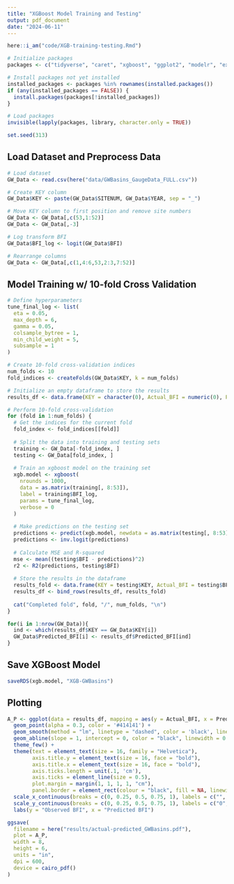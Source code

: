 ```yaml
---
title: "XGBoost Model Training and Testing"
output: pdf_document
date: "2024-06-11"
---
```


```r
here::i_am("code/XGB-training-testing.Rmd")

# Initialize packages
packages <- c("tidyverse", "caret", "xgboost", "ggplot2", "modelr", "extrafont", "ggthemes", "boot", "here")

# Install packages not yet installed
installed_packages <- packages %in% rownames(installed.packages())
if (any(installed_packages == FALSE)) {
  install.packages(packages[!installed_packages])
}

# Load packages
invisible(lapply(packages, library, character.only = TRUE))

set.seed(313)
```

## Load Dataset and Preprocess Data

```r
# Load dataset
GW_Data <- read.csv(here("data/GWBasins_GaugeData_FULL.csv"))

# Create KEY column
GW_Data$KEY <- paste(GW_Data$SITENUM, GW_Data$YEAR, sep = "_")

# Move KEY column to first position and remove site numbers
GW_Data <- GW_Data[,c(53,1:52)]
GW_Data <- GW_Data[,-3]

# Log transform BFI
GW_Data$BFI_log <- logit(GW_Data$BFI)

# Rearrange columns
GW_Data <- GW_Data[,c(1,4:6,53,2:3,7:52)]

```

## Model Training w/ 10-fold Cross Validation

```r
# Define hyperparameters
tune_final_log <- list(
  eta = 0.05,
  max_depth = 6,
  gamma = 0.05,
  colsample_bytree = 1,
  min_child_weight = 5,
  subsample = 1
)

# Create 10-fold cross-validation indices
num_folds <- 10
fold_indices <- createFolds(GW_Data$KEY, k = num_folds)

# Initialize an empty dataframe to store the results
results_df <- data.frame(KEY = character(0), Actual_BFI = numeric(0), Predicted_BFI = numeric(0), MSE = numeric(0), R2 = numeric(0))

# Perform 10-fold cross-validation
for (fold in 1:num_folds) {
  # Get the indices for the current fold
  fold_index <- fold_indices[[fold]]
  
  # Split the data into training and testing sets
  training <- GW_Data[-fold_index, ]
  testing <- GW_Data[fold_index, ]
  
  # Train an xgboost model on the training set
  xgb.model <- xgboost(
    nrounds = 1000,
    data = as.matrix(training[, 8:53]),
    label = training$BFI_log,
    params = tune_final_log,
    verbose = 0
  )
  
  # Make predictions on the testing set
  predictions <- predict(xgb.model, newdata = as.matrix(testing[, 8:53]))
  predictions <- inv.logit(predictions)
  
  # Calculate MSE and R-squared
  mse <- mean((testing$BFI - predictions)^2)
  r2 <- R2(predictions, testing$BFI)
  
  # Store the results in the dataframe
  results_fold <- data.frame(KEY = testing$KEY, Actual_BFI = testing$BFI, Predicted_BFI = round(predictions, 3), MSE = mse, R2 = r2)
  results_df <- bind_rows(results_df, results_fold)
  
  cat("Completed fold", fold, "/", num_folds, "\n")
}

for(i in 1:nrow(GW_Data)){
  ind <- which(results_df$KEY == GW_Data$KEY[i])
  GW_Data$Predicted_BFI[i] <- results_df$Predicted_BFI[ind]
}
```

## Save XGBoost Model
```r
saveRDS(xgb.model, "XGB-GWBasins")
```

## Plotting
```r
A_P <- ggplot(data = results_df, mapping = aes(y = Actual_BFI, x = Predicted_BFI)) +
  geom_point(alpha = 0.3, color = '#414141') +
  geom_smooth(method = "lm", linetype = "dashed", color = 'black', linewidth = .75, se = FALSE, fullrange = TRUE) +
  geom_abline(slope = 1, intercept = 0, color = "black", linewidth = 0.75) +
  theme_few() +
  theme(text = element_text(size = 16, family = "Helvetica"),
        axis.title.y = element_text(size = 16, face = "bold"),
        axis.title.x = element_text(size = 16, face = "bold"),
        axis.ticks.length = unit(.1, 'cm'),
        axis.ticks = element_line(size = 0.5),
        plot.margin = margin(1, 1, 1, 1, "cm"),
        panel.border = element_rect(colour = "black", fill = NA, linewidth = 1)) +
  scale_x_continuous(breaks = c(0, 0.25, 0.5, 0.75, 1), labels = c("", "0.25", "0.5", "0.75", "1"), expand = c(0, 0), limits = c(0, 1)) +
  scale_y_continuous(breaks = c(0, 0.25, 0.5, 0.75, 1), labels = c("0", "0.25", "0.5", "0.75", "1"), expand = c(0, 0), limits = c(0, 1)) +
  labs(y = "Observed BFI", x = "Predicted BFI")

ggsave(
  filename = here("results/actual-predicted_GWBasins.pdf"),
  plot = A_P,
  width = 8,
  height = 6,
  units = "in",
  dpi = 600,
  device = cairo_pdf()
)
```

